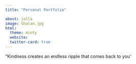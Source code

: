```yaml
---
title: "Personal Portfolio"

about: jolla
image: Shalan.jpg
html:
  theme: minty
  website:
  twitter-card: true
---
```


"Kindness creates an endless ripple that comes back to you'
